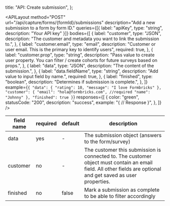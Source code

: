 
  title: "API: Create submission",
};

<APILayout
  method="POST"
  url="/api/capture/forms/{formId}/submissions"
  description="Add a new submission to a form by form ID."
  queries={[{ label: "apiKey", type: "string", description: "Your API key" }]}
  bodies={[
    {
      label: "customer",
      type: "JSON",
      description: "The customer and metadata you want to link the submission to.",
    },
    {
      label: "customer.email",
      type: "email",
      description: "Customer or user email. This is the primary key to identify users",
      required: true,
    },
    {
      label: "customer.prop",
      type: "string",
      description:
        "Pass value to create user property. You can filter / create cohorts for future surveys based on props.",
    },
    {
      label: "data",
      type: "JSON",
      description: "The content of the submission.",
    },
    {
      label: "data.fieldName",
      type: "string",
      description: "Add value to input field by name.",
      required: true,
    },
    {
      label: "finished",
      type: "boolean",
      description: "Determines if submission is complete.",
    },
  ]}
  example={`{
  "data": {
  "rating": 10,
  "message": "I love Formbricks"
  },
  "customer": {
    "email": "hola@formbricks.com", //required
    "name": "Johnny"
  },
  "finished": true
}`}
  responses={[
    {
      color: "green",
      statusCode: "200",
      description: "success",
      example: "{ // Response }",
    },
  ]}
/>

| field name | required | default | description                                                                                                                                                    |
| ---------- | -------- | ------- | -------------------------------------------------------------------------------------------------------------------------------------------------------------- |
| data       | yes      | -       | The submission object (answers to the form/survey)                                                                                                             |
| customer   | no       | -       | The customer this submission is connected to. The customer object must contain an email field. All other fields are optional and get saved as user properties. |
| finished   | no       | false   | Mark a submission as complete to be able to filter accordingly                                                                                                 |

